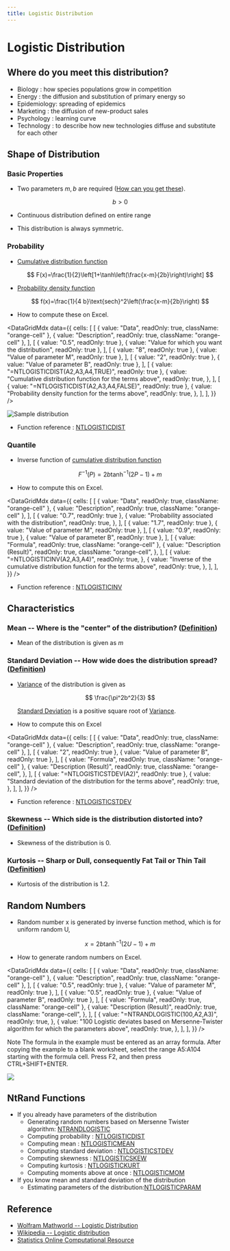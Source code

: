 ```yaml
---
title: Logistic Distribution
---
```



# Logistic Distribution

## Where do you meet this distribution?

- Biology : how species populations grow in competition
- Energy : the diffusion and substitution of primary energy so
- Epidemiology: spreading of epidemics
- Marketing : the diffusion of new-product sales
- Psychology : learning curve
- Technology : to describe how new technologies diffuse and substitute for each other

## Shape of Distribution

### Basic Properties

- Two parameters $m, b$ are required ([How can you get these](https://www.ntrand.com/ntlogisticparam/)).

  $$
  b>0
  $$

- Continuous distribution defined on entire range
- This distribution is always symmetric.

### Probability

- [Cumulative distribution function](https://www.ntrand.com/glossary/#local_cumulative)

  $$
  F(x)=\frac{1}{2}\left[1+\tanh\left(\frac{x-m}{2b}\right)\right]
  $$

- [Probability density function](https://www.ntrand.com/glossary/#local_probability)

  $$
  f(x)=\frac{1}{4 b}\text{sech}^2\left(\frac{x-m}{2b}\right)
  $$

- How to compute these on Excel.

<DataGridMdx
  data={{
    cells: [
      [
        { value: "Data", readOnly: true, className: "orange-cell" },
        { value: "Description", readOnly: true, className: "orange-cell" },
      ],
      [
        { value: "0.5", readOnly: true },
        { value: "Value for which you want the distribution", readOnly: true },
      ],
      [
        { value: "8", readOnly: true },
        { value: "Value of parameter M", readOnly: true },
      ],
      [
        { value: "2", readOnly: true },
        { value: "Value of parameter B", readOnly: true },
      ],
      [
        { value: "=NTLOGISTICDIST(A2,A3,A4,TRUE)", readOnly: true },
        {
          value: "Cumulative distribution function for the terms above",
          readOnly: true,
        },
      ],
      [
        { value: "=NTLOGISTICDIST(A2,A3,A4,FALSE)", readOnly: true },
        {
          value: "Probability density function for the terms above",
          readOnly: true,
        },
      ],
    ],
  }}
/>

![Sample distribution](./../assets/functions/plot/plotLogistic.jpg)

- Function reference : [NTLOGISTICDIST](https://www.ntrand.com/ntlogisticdist/)

### Quantile

- Inverse function of [cumulative distribution function](https://www.ntrand.com/glossary/#local_cumulative)

  $$
  F^{-1}(P)=2b\tanh^{-1}(2P-1)+m
  $$

- How to compute this on Excel.

<DataGridMdx
  data={{
    cells: [
      [
        { value: "Data", readOnly: true, className: "orange-cell" },
        { value: "Description", readOnly: true, className: "orange-cell" },
      ],
      [
        { value: "0.7", readOnly: true },
        {
          value: "Probability associated with the distribution",
          readOnly: true,
        },
      ],
      [
        { value: "1.7", readOnly: true },
        { value: "Value of parameter M", readOnly: true },
      ],
      [
        { value: "0.9", readOnly: true },
        { value: "Value of parameter B", readOnly: true },
      ],
      [
        { value: "Formula", readOnly: true, className: "orange-cell" },
        {
          value: "Description (Result)",
          readOnly: true,
          className: "orange-cell",
        },
      ],
      [
        {
          value: "=NTLOGISTICINV(A2,A3,A4)",
          readOnly: true,
        },
        {
          value:
            "Inverse of the cumulative distribution function for the terms above",
          readOnly: true,
        },
      ],
    ],
  }}
/>

- Function reference : [NTLOGISTICINV](https://www.ntrand.com/ntlogisticinv/)

## Characteristics

### Mean -- Where is the "center" of the distribution? ([Definition](https://www.ntrand.com/glossary/#local_mean))

- Mean of the distribution is given as $m$

### Standard Deviation -- How wide does the distribution spread? ([Definition](https://www.ntrand.com/glossary/#local_standard_deviation))

- [Variance](https://www.ntrand.com/glossary/#local_variance) of the distribution is given as

  $$
  \frac{\pi^2b^2}{3}
  $$

  [Standard Deviation](https://www.ntrand.com/glossary/#local_standard_deviation) is a positive square root of [Variance](https://www.ntrand.com/glossary/#local_variance).

- How to compute this on Excel

<DataGridMdx
  data={{
    cells: [
      [
        { value: "Data", readOnly: true, className: "orange-cell" },
        { value: "Description", readOnly: true, className: "orange-cell" },
      ],
      [
        { value: "2", readOnly: true },
        { value: "Value of parameter B", readOnly: true },
      ],
      [
        { value: "Formula", readOnly: true, className: "orange-cell" },
        {
          value: "Description (Result)",
          readOnly: true,
          className: "orange-cell",
        },
      ],
      [
        { value: "=NTLOGISTICSTDEV(A2)", readOnly: true },
        {
          value: "Standard deviation of the distribution for the terms above",
          readOnly: true,
        },
      ],
    ],
  }}
/>

- Function reference : [NTLOGISTICSTDEV](https://www.ntrand.com/ntlogisticstdev/)

### Skewness -- Which side is the distribution distorted into? ([Definition](https://www.ntrand.com/glossary/#local_skewness))

- Skewness of the distribution is $0$.

### Kurtosis -- Sharp or Dull, consequently Fat Tail or Thin Tail ([Definition](https://www.ntrand.com/glossary/#local_kurtosis))

- Kurtosis of the distribution is $1.2$.

## Random Numbers

- Random number x is generated by inverse function method, which is for uniform random U,

  $$
  x=2b\tanh^{-1}(2U-1)+m
  $$

- How to generate random numbers on Excel.

<DataGridMdx
  data={{
    cells: [
      [
        { value: "Data", readOnly: true, className: "orange-cell" },
        { value: "Description", readOnly: true, className: "orange-cell" },
      ],
      [
        { value: "0.5", readOnly: true },
        { value: "Value of parameter M", readOnly: true },
      ],
      [
        { value: "0.5", readOnly: true },
        { value: "Value of parameter B", readOnly: true },
      ],
      [
        { value: "Formula", readOnly: true, className: "orange-cell" },
        {
          value: "Description (Result)",
          readOnly: true,
          className: "orange-cell",
        },
      ],
      [
        {
          value: "=NTRANDLOGISTIC(100,A2,A3)",
          readOnly: true,
        },
        {
          value:
            "100 Logistic deviates based on Mersenne-Twister algorithm for which the parameters above",
          readOnly: true,
        },
      ],
    ],
  }}
/>

Note The formula in the example must be entered as an array formula. After copying the example to a blank worksheet, select the range A5:A104 starting with the formula cell. Press F2, and then press CTRL+SHIFT+ENTER.

![](./../assets/functions/histogram/histogramLogistic.jpg)

## NtRand Functions

- If you already have parameters of the distribution
  - Generating random numbers based on Mersenne Twister algorithm: [NTRANDLOGISTIC](https://www.ntrand.com/ntrandlogistic/)
  - Computing probability : [NTLOGISTICDIST](https://www.ntrand.com/ntlogisticdist/)
  - Computing mean : [NTLOGISTICMEAN](https://www.ntrand.com/ntlogisticmean/)
  - Computing standard deviation : [NTLOGISTICSTDEV](https://www.ntrand.com/ntlogisticskew/)
  - Computing skewness : [NTLOGISTICSKEW](https://www.ntrand.com/ntlogisticskew/)
  - Computing kurtosis : [NTLOGISTICKURT](https://www.ntrand.com/ntlogistickurt/)
  - Computing moments above at once : [NTLOGISTICMOM](https://www.ntrand.com/ntlogisticmom/)
- If you know mean and standard deviation of the distribution
  - Estimating parameters of the distribution:[NTLOGISTICPARAM](https://www.ntrand.com/ntlogisticparam/)

## Reference

- [Wolfram Mathworld -- Logistic Distribution](http://mathworld.wolfram.com/LogisticDistribution.html)
- [Wikipedia -- Logistic distribution](http://en.wikipedia.org/wiki/Logistic_distribution)
- [Statistics Online Computational Resource](http://www.socr.ucla.edu/htmls/SOCR_Distributions.html)
